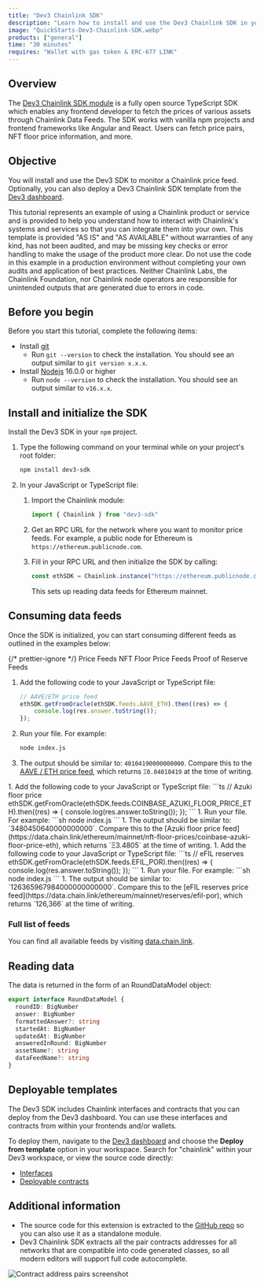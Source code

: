 ```yaml
---
title: "Dev3 Chainlink SDK"
description: "Learn how to install and use the Dev3 Chainlink SDK in your applications."
image: "QuickStarts-Dev3-Chainlink-SDK.webp"
products: ["general"]
time: "30 minutes"
requires: "Wallet with gas token & ERC-677 LINK"
---
```



## Overview

The [Dev3 Chainlink SDK module](https://github.com/0xDev3/dev3-sdk) is a fully open source TypeScript SDK which enables any frontend developer to fetch the prices of various assets through Chainlink Data Feeds. The SDK works with vanilla npm projects and frontend frameworks like Angular and React. Users can fetch price pairs, NFT floor price information, and more.

## Objective

You will install and use the Dev3 SDK to monitor a Chainlink price feed. Optionally, you can also deploy a Dev3 Chainlink SDK template from the [Dev3 dashboard](https://app.dev3.sh/).

<Aside type="caution" title="Disclaimer">
  This tutorial represents an example of using a Chainlink product or service and is provided to help you understand how
  to interact with Chainlink's systems and services so that you can integrate them into your own. This template is
  provided "AS IS" and "AS AVAILABLE" without warranties of any kind, has not been audited, and may be missing key
  checks or error handling to make the usage of the product more clear. Do not use the code in this example in a
  production environment without completing your own audits and application of best practices. Neither Chainlink Labs,
  the Chainlink Foundation, nor Chainlink node operators are responsible for unintended outputs that are generated due
  to errors in code.
</Aside>

## Before you begin

Before you start this tutorial, complete the following items:

- Install [git](https://git-scm.com/book/en/v2/Getting-Started-Installing-Git)
  - Run `git --version` to check the installation. You should see an output similar to `git version x.x.x`.
- Install [Nodejs](https://nodejs.org/en/) 16.0.0 or higher
  - Run `node --version` to check the installation. You should see an output similar to `v16.x.x`.

## Install and initialize the SDK

Install the Dev3 SDK in your `npm` project.

1. Type the following command on your terminal while on your project's root folder:

   ```sh
   npm install dev3-sdk
   ```

1. In your JavaScript or TypeScript file:

   1. Import the Chainlink module:

      ```ts
      import { Chainlink } from "dev3-sdk"
      ```

   1. Get an RPC URL for the network where you want to monitor price feeds. For example, a public node for Ethereum is `https://ethereum.publicnode.com`.

   1. Fill in your RPC URL and then initialize the SDK by calling:

      ```ts
      const ethSDK = Chainlink.instance("https://ethereum.publicnode.com", Chainlink.PriceFeeds.ETH)
      ```

      This sets up reading data feeds for Ethereum mainnet.

## Consuming data feeds

Once the SDK is initialized, you can start consuming different feeds as outlined in the examples below:

{/* prettier-ignore */}
<TabsContent sharedStore="feedType" client:visible>
  <Fragment slot="tab.1">Price Feeds</Fragment>
  <Fragment slot="tab.2">NFT Floor Price Feeds</Fragment>
  <Fragment slot="tab.3">Proof of Reserve Feeds</Fragment>
  <Fragment slot="panel.1">
  1. Add the following code to your JavaScript or TypeScript file:
      ```ts
      // AAVE/ETH price feed
      ethSDK.getFromOracle(ethSDK.feeds.AAVE_ETH).then((res) => {
          console.log(res.answer.toString());
      });
      ```
  1. Run your file. For example:
      ```sh
      node index.js
      ```
  1. The output should be similar to: `40104190000000000`. Compare this to the [AAVE / ETH price feed](https://data.chain.link/ethereum/mainnet/crypto-eth/aave-eth), which returns `Ξ0.04010419` at the time of writing.
  </Fragment>
  <Fragment slot="panel.2">
  1. Add the following code to your JavaScript or TypeScript file:
    ```ts
    // Azuki floor price
    ethSDK.getFromOracle(ethSDK.feeds.COINBASE_AZUKI_FLOOR_PRICE_ETH).then((res) => {
        console.log(res.answer.toString());
    });
    ```
  1. Run your file. For example:
      ```sh
      node index.js
      ```
  1. The output should be similar to: `3480450640000000000`. Compare this to the [Azuki floor price feed](https://data.chain.link/ethereum/mainnet/nft-floor-prices/coinbase-azuki-floor-price-eth), which returns `Ξ3.4805` at the time of writing.
  </Fragment>
  <Fragment slot="panel.3">
  1. Add the following code to your JavaScript or TypeScript file:
    ```ts
    // eFIL reserves
    ethSDK.getFromOracle(ethSDK.feeds.EFIL_POR).then((res) => {
        console.log(res.answer.toString());
    });
    ```
  1. Run your file. For example:
      ```sh
      node index.js
      ```
  1. The output should be similar to: `126365967984000000000000`. Compare this to the [eFIL reserves price feed](https://data.chain.link/ethereum/mainnet/reserves/efil-por), which returns `126,366` at the time of writing.
  </Fragment>
</TabsContent>

### Full list of feeds

You can find all available feeds by visiting [data.chain.link](https://data.chain.link/).

## Reading data

The data is returned in the form of an RoundDataModel object:

```ts
export interface RoundDataModel {
  roundID: BigNumber
  answer: BigNumber
  formattedAnswer?: string
  startedAt: BigNumber
  updatedAt: BigNumber
  answeredInRound: BigNumber
  assetName?: string
  dataFeedName?: string
}
```

## Deployable templates

The Dev3 SDK includes Chainlink interfaces and contracts that you can deploy from the Dev3 dashboard. You can use these interfaces and contracts from within your frontends and/or wallets.

To deploy them, navigate to the [Dev3 dashboard](https://app.dev3.sh/) and choose the **Deploy from template** option in your workspace. Search for "chainlink" within your Dev3 workspace, or view the source code directly:

- [Interfaces](https://github.com/0xDev3/solidity-commons/tree/master/interfaces/chainlink)
- [Deployable contracts](https://github.com/0xDev3/solidity-commons/tree/master/src/chainlink)

## Additional information

- The source code for this extension is extracted to the [GitHub repo](https://github.com/0xDev3/dev3-chainlink-sdk) so you can also use it as a standalone module.
- Dev3 Chainlink SDK extracts all the pair contracts addresses for all networks that are compatible into code generated classes, so all modern editors will support full code autocomplete.

![Contract address pairs screenshot](https://user-images.githubusercontent.com/42938691/229169473-409e6fec-d183-416c-b0b3-db12f34fcf3c.png)
